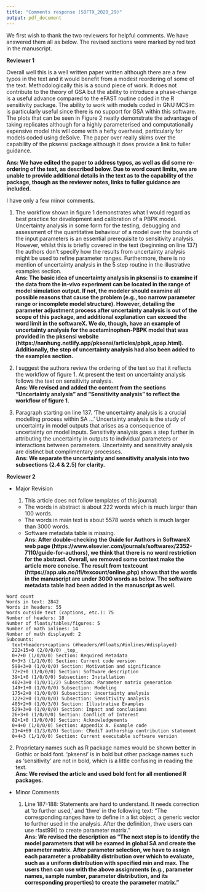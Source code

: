 ```yaml
---
title: "Comments response (SOFTX_2020_29)"
output: pdf_document
---
```


We first wish to thank the two reviewers for helpful comments. We have answered them all as below. The revised sections were marked by red text in the manuscript.


**Reviewer 1**
  
Overall well this is a well written paper written although there are a few typos in the text and it would benefit from a modest reordering of some of the text. Methodologically this is a sound piece of work. It does not contribute to the theory of GSA but the ability to introduce a phase-change is a useful advance compared to the eFAST routine coded in the R sensitivity package. The ability to work with models coded in GNU MCSim is particularly useful since there is no support for GSA within this software. The plots that can be seen in Figure 2 neatly demonstrate the advantage of taking replicates although for a highly parameterised and computationally expensive model this will come with a hefty overhead, particularly for models coded using deSolve. The paper over really skims over the capability of the pksensi package although it does provide a link to fuller guidance.

**Ans: We have edited the paper to address typos, as well as did some re-ordering of the text, as described below.  Due to word count limits, we are unable to provide additional details in the text as to the capability of the package, though as the reviewer notes, links to fuller guidance are included.**

I have only a few minor comments.

  1. The workflow shown in figure 1 demonstrates what I would regard as best practice for development and calibration of a PBPK model. Uncertainty analysis in some form for the testing, debugging and assessment of the quantitative behaviour of a model over the bounds of the input parameters is an essential prerequisite to sensitivity analysis. However, whilst this is briefly covered in the text (beginning on line 137) the authors don’t specify how the results from uncertainty analysis might be used to refine parameter ranges. Furthermore, there is no mention of uncertainty analysis in the 5 step routine in the illustrative examples section.  
  **Ans: The basic idea of uncertainty analysis in pksensi is to examine if the data from the in-vivo experiment can be located in the range of model simulation output. If not, the modeler should examine all possible reasons that cause the problem (e.g., too narrow parameter range or incomplete model structure). However, detailing the parameter adjustment process after uncertainty analysis is out of the scope of this package, and additional explanation can exceed the word limit in the softwareX. We do, though, have an example of uncertainty analysis for the acetaminophen-PBPK model that was provided in the pksensi website (https://nanhung.netlify.app/pksensi/articles/pbpk_apap.html). Additionally, the step of uncertainty analysis had also been added to the examples section.**
  
  2. I suggest the authors review the ordering of the text so that it reflects the workflow of figure 1. At present the text on uncertainty analysis follows the text on sensitivity analysis.  
  **Ans: We revised and added the content from the sections "Uncertainty analysis" and "Sensitivity analysis" to reflect the workflow of figure 1.** 

  3. Paragraph starting on line 137. 'The uncertainty analysis is a crucial modelling process within SA ...' Uncertainty analysis is the study of uncertainty in model outputs that arises as a consequence of uncertainty on model inputs. Sensitivity analysis goes a step further in attributing the uncertainty in outputs to individual parameters or interactions between parameters. Uncertainty and sensitivity analysis are distinct but complimentary processes.  
  **Ans: We separate the uncertainty and sensitivity analysis into two subsections (2.4 & 2.5) for clarity.**

**Reviewer 2**
  
- Major Revision

  1. This article does not follow templates of this journal:
    - The words in abstract is about 222 words which is much larger than 100 words.
    - The words in main text is about 5578 words which is much larger than 3000 words.
    - Software metadata table is missing.  
  **Ans: After double-checking the Guide for Authors in SoftwareX web page (https://www.elsevier.com/journals/softwarex/2352-7110/guide-for-authors), we think that there is no word restriction for the abstract. Overall, we removed some context make the article more concise. The result from textcount (https://app.uio.no/ifi/texcount/online.php) shows that the words in the manuscript are under 3000 words as below. The software metadata table had been added in the manuscript as well.**

```
Word count
Words in text: 2842
Words in headers: 55
Words outside text (captions, etc.): 75
Number of headers: 18
Number of floats/tables/figures: 5
Number of math inlines: 14
Number of math displayed: 2
Subcounts:
  text+headers+captions (#headers/#floats/#inlines/#displayed)
  222+15+0 (2/0/0/0) _top_
  0+2+0 (1/0/0/0) Section: Required Metadata
  0+3+3 (1/1/0/0) Section: Current code version
  598+3+0 (1/0/0/0) Section: Motivation and significance
  72+2+0 (1/0/0/0) Section: Software description
  39+1+0 (1/0/0/0) Subsection: Installation
  402+3+0 (1/0/11/2) Subsection: Parameter matrix generation
  149+1+0 (1/0/0/0) Subsection: Modeling
  175+2+0 (1/0/0/0) Subsection: Uncertainty analysis
  122+2+0 (1/0/0/0) Subsection: Sensitivity analysis
  405+2+0 (1/0/3/0) Section: Illustrative Examples
  529+3+0 (1/0/0/0) Section: Impact and conclusions
  26+3+0 (1/0/0/0) Section: Conflict of Interest
  82+1+0 (1/0/0/0) Section: Acknowledgements
  0+4+0 (1/0/0/0) Section: Appendix A. Example code
  21+4+69 (1/3/0/0) Section: CRediT authorship contribution statement
  0+4+3 (1/1/0/0) Section: Current executable software version
```
  
  2. Proprietary names such as R package names would be shown better in Gothic or bold font. 'pksensi' is in bold but other package names such as 'sensitivity' are not in bold, which is a little confusing in reading the text.  
  **Ans: We revised the article and used bold font for all mentioned R packages.**
  
- Minor Comments

  1. Line 187-188: Statements are hard to understand. It needs correction at 'to further used,' and 'thwe' in the following text: "The corresponding ranges have to define in a list object, a generic vector to further used in the analysis. After the definition, thwe users can use rfast99() to create parameter matrix."  
  **Ans: We revised the description as "The next step is to identify the model parameters that will be examed in global SA and create the parameter matrix. After parameter selection, we have to assign each parameter a probability distribution over which to evaluate, such as a uniform distribution with specified min and max. The users then can use \textit{\textbf{rfast99()}} with the above assignments (e.g., parameter names, sample number, parameter distribution, and its corresponding properties) to create the parameter matrix."**
